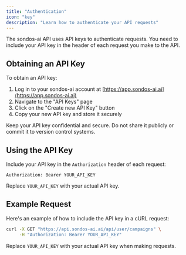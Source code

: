 ```yaml
---
title: "Authentication"
icon: "key"
description: "Learn how to authenticate your API requests"
---
```


The sondos-ai API uses API keys to authenticate requests. You need to include your API key in the header of each request you make to the API.

## Obtaining an API Key

To obtain an API key:

1. Log in to your sondos-ai account at [https://app.sondos-ai.ai](https://app.sondos-ai.ai)
2. Navigate to the "API Keys" page
3. Click on the "Create new API Key" button
4. Copy your new API key and store it securely

<Warning>
  Keep your API key confidential and secure. Do not share it publicly or commit
  it to version control systems.
</Warning>

## Using the API Key

Include your API key in the `Authorization` header of each request:

```
Authorization: Bearer YOUR_API_KEY
```

Replace `YOUR_API_KEY` with your actual API key.

## Example Request

Here's an example of how to include the API key in a cURL request:

```bash
curl -X GET "https://api.sondos-ai.ai/api/user/campaigns" \
     -H "Authorization: Bearer YOUR_API_KEY"
```

Replace `YOUR_API_KEY` with your actual API key when making requests.
